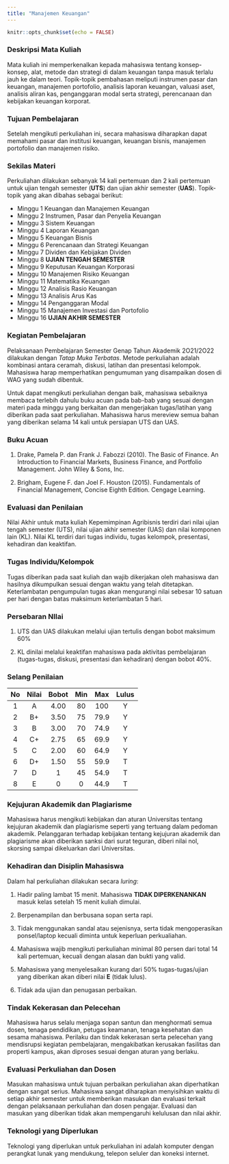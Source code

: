```yaml
---
title: "Manajemen Keuangan"
---
```


```r
knitr::opts_chunk$set(echo = FALSE)
```

### Deskripsi Mata Kuliah

Mata kuliah ini memperkenalkan kepada mahasiswa tentang konsep-konsep, alat, metode dan strategi di dalam keuangan tanpa masuk terlalu jauh ke dalam teori. Topik-topik pembahasan meliputi instrumen pasar dan keuangan, manajemen portofolio, analisis laporan keuangan, valuasi aset, analisis aliran kas, penganggaran modal serta strategi, perencanaan dan kebijakan keuangan korporat.  

### Tujuan Pembelajaran

Setelah mengikuti perkuliahan ini, secara mahasiswa diharapkan dapat memahami pasar dan institusi keuangan, keuangan bisnis, manajemen portofolio dan manajemen risiko.  

### Sekilas Materi

Perkuliahan dilakukan sebanyak 14 kali pertemuan dan 2 kali pertemuan untuk
ujian tengah semester (**UTS**) dan ujian akhir semester (**UAS**). Topik-topik yang akan dibahas sebagai berikut:

* Minggu 1 Keuangan dan Manajemen Keuangan
* Minggu 2 Instrumen, Pasar dan Penyelia Keuangan
* Minggu 3 Sistem Keuangan
* Minggu 4 Laporan Keuangan
* Minggu 5 Keuangan Bisnis
* Minggu 6 Perencanaan dan Strategi Keuangan
* Minggu 7 Dividen dan Kebijakan Dividen
* Minggu 8 **UJIAN TENGAH SEMESTER**
* Minggu 9 Keputusan Keuangan Korporasi
* Minggu 10 Manajemen Risiko Keuangan
* Minggu 11 Matematika Keuangan
* Minggu 12 Analisis Rasio Keuangan
* Minggu 13 Analisis Arus Kas
* Minggu 14 Penganggaran Modal
* Minggu 15 Manajemen Investasi dan Portofolio
* Minggu 16 **UJIAN AKHIR SEMESTER**

### Kegiatan Pembelajaran

Pelaksanaan Pembelajaran Semester Genap Tahun Akademik 2O21/2O22 dilakukan dengan *Tatap Muka Terbatas*. Metode perkuliahan adalah kombinasi antara ceramah, diskusi, latihan dan presentasi kelompok. Mahasiswa harap memperhatikan pengumuman yang disampaikan dosen di WAG yang sudah dibentuk. 

Untuk dapat mengikuti perkuliahan dengan baik, mahasiswa sebaiknya membaca terlebih dahulu buku acuan pada bab-bab yang sesuai dengan materi pada minggu yang berkaitan dan mengerjakan tugas/latihan yang diberikan pada saat perkuliahan. Mahasiswa harus mereview semua bahan yang diberikan selama 14 kali untuk persiapan UTS dan UAS. 

### Buku Acuan

1. Drake, Pamela P. dan Frank J. Fabozzi (2010). The Basic of Finance. An Introduction to Financial Markets, Business Finance, and Portfolio Management. John Wiley & Sons, Inc. 

2. Brigham, Eugene F. dan Joel F. Houston (2015). Fundamentals of Financial Management,
Concise Eighth Edition. Cengage Learning.

### Evaluasi dan Penilaian

Nilai Akhir untuk mata kuliah Kepemimpinan Agribisnis terdiri dari nilai ujian tengah semester (UTS), nilai ujian akhir semester (UAS) dan nilai komponen lain (KL). Nilai KL terdiri dari tugas individu, tugas kelompok, presentasi, kehadiran dan keaktifan. 

### Tugas Individu/Kelompok

Tugas diberikan pada saat kuliah dan wajib dikerjakan oleh mahasiswa dan
hasilnya dikumpulkan sesuai dengan waktu yang telah ditetapkan. Keterlambatan pengumpulan tugas akan mengurangi nilai sebesar 10 satuan per hari dengan batas maksimum keterlambatan 5 hari.

### Persebaran NIlai

1. UTS dan UAS dilakukan melalui ujian tertulis dengan bobot maksimum 60%

2. KL dinilai melalui keaktifan mahasiswa pada aktivitas pembelajaran (tugas-tugas, diskusi, presentasi dan kehadiran) dengan bobot 40%.

### Selang Penilaian

|No|Nilai|Bobot|Min|Max|Lulus|
|:---:|:---:|:---:|:---:|:---:|:---:|
|1  | A |4.00|80|100|Y|
|2  |B+|3.50|75|79.9|Y|
|3 | B |3.00 | 70|74.9|Y|
|4 | C+ | 2.75| 65| 69.9| Y|
|5|C|2.00|60|64.9|Y|
|6|D+|1.50| 55 |59.9| T|
|7|D|1| 45|54.9| T|
|8|E|0|0|44.9| T|

### Kejujuran Akademik dan Plagiarisme 

Mahasiswa harus mengikuti kebijakan dan aturan Universitas tentang kejujuran akademik dan plagiarisme seperti yang tertuang dalam pedoman akademik. Pelanggaran terhadap kebijakan tentang kejujuran akademik dan plagiarisme akan diberikan sanksi dari surat teguran, diberi nilai nol, skorsing sampai dikeluarkan dari Universitas.

### Kehadiran dan Disiplin Mahasiswa

Dalam hal perkuliahan dilakukan secara *luring*:

1. Hadir paling lambat 15 menit. Mahasiswa **TIDAK DIPERKENANKAN** masuk kelas setelah 15 menit kuliah dimulai.

2. Berpenampilan dan berbusana sopan serta rapi.

3. Tidak menggunakan sandal atau sejenisnya, serta tidak mengoperasikan ponsel/laptop kecuali diminta untuk keperluan perkualiahan.

4. Mahasiswa wajib mengikuti perkuliahan minimal 80 persen dari total 14 kali pertemuan, kecuali dengan alasan dan bukti yang valid.

5. Mahasiswa yang menyelesaikan kurang dari 50% tugas-tugas/ujian yang diberikan akan diberi nilai **E** (tidak lulus). 

6. Tidak ada ujian dan penugasan perbaikan.

### Tindak Kekerasan dan Pelecehan

Mahasiswa harus selalu menjaga sopan santun dan menghormati semua dosen, tenaga pendidikan, petugas keamanan, tenaga kesehatan dan sesama mahasiswa. Perilaku dan tindak kekerasan serta pelecehan yang mendisrupsi kegiatan pembelajaran, mengakibatkan kerusakan fasilitas dan properti kampus, akan diproses sesuai dengan aturan yang berlaku.

### Evaluasi Perkuliahan dan Dosen

Masukan mahasiswa untuk tujuan perbaikan perkuliahan akan diperhatikan dengan sangat serius. Mahasiswa sangat diharapkan menyisihkan waktu di setiap akhir semester untuk memberikan masukan dan evaluasi terkait dengan pelaksanaan perkuliahan dan dosen pengajar. Evaluasi dan masukan yang diberikan tidak akan mempengaruhi kelulusan dan nilai akhir.

### Teknologi yang Diperlukan

Teknologi yang diperlukan untuk perkuliahan ini adalah komputer dengan perangkat lunak yang mendukung, telepon seluler dan koneksi internet. 